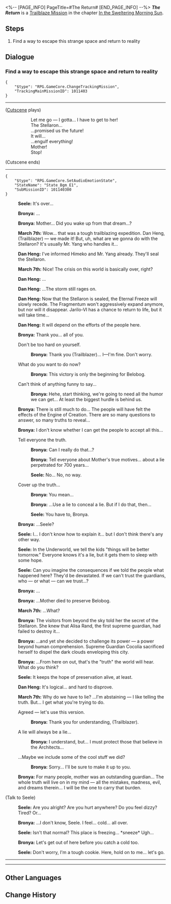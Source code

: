 <%-- [PAGE_INFO]
PageTitle=#The Return#
[END_PAGE_INFO] --%>
{{Stub|Dialogue.}}
{{Mission Infobox
|id            = 1011403
|title         = 
|image         = Mission The Return.png{{subst:void|<!--$UPLOAD:<<SpriteOutput/Chronicle/1011403.png>-<Mission The Return.png>-<Fate's Atlas Images>>-->}}
|type          = Trailblaze
|event_name    = 
|chapter       = In the Sweltering Morning Sun
|requirements  = [[Trailblaze Mission]] ''[[Roads to the Past Have Long Been Closed]]'' completed
|summary       = You defeat Cocolia, the Supreme Guardian corrupted by the Stellaron, diminishing its impact. The news of your victory shall be spread throughout Belobog.
|characters    = Bronya; Dan Heng; March 7th; Seele; Trailblazer
|startLocation = [[Jarilo-VI]] - [[Everwinter Hill]]
|world         = Jarilo-VI
|area          = Everwinter Hill
|prev          = Roads to the Past Have Long Been Closed
|next          = In the Dangerous Muddy Swamp
|rewards       = Trailblaze EXP*1,200; Stellar Jade*80; Traveler's Guide*5; Refined Aether*4; Enigmatic Ectostella*2; "Everwinter"*1 { text = "Everwinter" }; "Fate"*1 { text = "Fate" }
}}
'''''The Return''''' is a [[Trailblaze Mission]] in the chapter [[In the Sweltering Morning Sun]].

==Steps==
# Find a way to escape this strange space and return to reality

<!--
==Gameplay Notes==

--><!--
==Trial Character==

-->
==Dialogue==
{{Stub Dialogue}}
===Find a way to escape this strange space and return to reality{{subst:void|<!--101140301-->}}===
{{Mission Description|type=trailblaze|location=Everwinter Hill|You wake up in a strange place surrounded by nebulous stars, seemingly enveloped by an amber-colored destiny.<br />The last thing you remember is being pierced by Cocolia's lance... Could this be the afterlife? But your mind is still very clear and your body still has strength... These resounding voices in your head seem to be guiding you, telling you that you are still alive.<br />Your companions might still be in fierce combat with Cocolia. You have to find a way to get back to their side, no matter what.}}
{{Dialogue Start}}
<pre>{
	"$type": "RPG.GameCore.ChangeTrackingMission",
	"TrackingMainMissionID": 1011403
}</pre>
----
;([[#Gallery|Cutscene]] plays)
::Let me go &mdash; I gotta... I have to get to her!
::The Stellaron...
::...promised us the future!
::It will...
::...engulf everything!
::Mother!
::Stop!
;(Cutscene ends)
----
<pre>{
	"$type": "RPG.GameCore.SetAudioEmotionState",
	"StateName": "State_Bgm_E1",
	"SubMissionID": 101140300
}</pre>
:{{A|VO chapter1 10 seele 201.ogg}} '''Seele:''' It's over...
:{{A|VO chapter1 10 bronya 201.ogg}} '''Bronya:''' ...
:{{A|VO chapter1 10 bronya 202.ogg}} '''Bronya:''' Mother... Did you wake up from that dream...?
:{{A|VO chapter1 10 mar7th 201 m.ogg}} {{A|VO chapter1 10 mar7th 201 f.ogg}} '''March 7th:''' Wow... that was a tough trailblazing expedition. Dan Heng, (Trailblazer) &mdash; we made it! But, uh, what are we gonna do with the Stellaron? It's usually Mr. Yang who handles it...
:{{A|VO chapter1 10 danheng 201.ogg}} '''Dan Heng:''' I've informed Himeko and Mr. Yang already. They'll seal the Stellaron.
:{{A|VO chapter1 10 mar7th 202.ogg}} '''March 7th:''' Nice! The crisis on this world is basically over, right?
:{{A|VO chapter1 10 danheng 202.ogg}} '''Dan Heng:''' ...
:{{A|VO chapter1 10 danheng 203.ogg}} '''Dan Heng:''' ...The storm still rages on.
:{{A|VO chapter1 10 danheng 204.ogg}} '''Dan Heng:''' Now that the Stellaron is sealed, the Eternal Freeze will slowly recede. The Fragmentum won't aggressively expand anymore, but nor will it disappear. Jarilo-VI has a chance to return to life, but it will take time...
:{{A|VO chapter1 10 danheng 205.ogg}} '''Dan Heng:''' It will depend on the efforts of the people here.
:{{A|VO chapter1 10 bronya 203.ogg}} '''Bronya:''' Thank you... all of you.
:{{DIcon|Arrow}} Don't be too hard on yourself.
::{{A|VO chapter1 10 bronya 204 m.ogg}} {{A|VO chapter1 10 bronya 204 f.ogg}} '''Bronya:''' Thank you (Trailblazer)... I&mdash;I'm fine. Don't worry.
:{{DIcon|Arrow}} What do you want to do now?
::{{A|VO chapter1 10 bronya 205.ogg}} '''Bronya:''' This victory is only the beginning for Belobog.
:{{DIcon|Arrow}} Can't think of anything funny to say...
::{{A|VO chapter1 10 bronya 206.ogg}} '''Bronya:''' Hehe, start thinking, we're going to need all the humor we can get... At least the biggest hurdle is behind us.
:{{A|VO chapter1 10 bronya 207.ogg}} '''Bronya:''' There is still much to do... The people will have felt the effects of the Engine of Creation. There are so many questions to answer, so many truths to reveal...
:{{A|VO chapter1 10 bronya 208.ogg}} '''Bronya:''' I don't know whether I can get the people to accept all this...
:{{DIcon|Arrow}} Tell everyone the truth.
::{{A|VO chapter1 10 bronya 209.ogg}} '''Bronya:''' Can I really do that...?
::{{A|VO chapter1 10 bronya 210.ogg}} '''Bronya:''' Tell everyone about Mother's true motives... about a lie perpetrated for 700 years...
::{{A|VO chapter1 10 seele 202.ogg}} '''Seele:''' No... No, no way.
:{{DIcon|Arrow}} Cover up the truth...
::{{A|VO chapter1 10 bronya 211.ogg}} '''Bronya:''' You mean...
::{{A|VO chapter1 10 bronya 212.ogg}} '''Bronya:''' ...Use a lie to conceal a lie. But if I do that, then...
::{{A|VO chapter1 10 seele 203.ogg}} '''Seele:''' You have to, Bronya.
:{{A|VO chapter1 10 bronya 213.ogg}} '''Bronya:''' ...Seele?
:{{A|VO chapter1 10 seele 204.ogg}} '''Seele:''' I... I don't know how to explain it... but I don't think there's any other way.
:{{A|VO chapter1 10 seele 205.ogg}} '''Seele:''' In the Underworld, we tell the kids "things will be better tomorrow." Everyone knows it's a lie, but it gets them to sleep with some hope.
:{{A|VO chapter1 10 seele 206.ogg}} '''Seele:''' Can you imagine the consequences if we told the people what happened here? They'd be devastated. If we can't trust the guardians, who &mdash; or what &mdash; can we trust...?
:{{A|VO chapter1 10 bronya 214.ogg}} '''Bronya:''' ...
:{{A|VO chapter1 10 bronya 215.ogg}} '''Bronya:''' ...Mother died to preserve Belobog.
:{{A|VO chapter1 10 mar7th 203.ogg}} '''March 7th:''' ...What?
:{{A|VO chapter1 10 bronya 216.ogg}} '''Bronya:''' The visitors from beyond the sky told her the secret of the Stellaron. She knew that Alisa Rand, the first supreme guardian, had failed to destroy it...
:{{A|VO chapter1 10 bronya 217.ogg}} '''Bronya:''' ...and yet she decided to challenge its power &mdash; a power beyond human comprehension. Supreme Guardian Cocolia sacrificed herself to dispel the dark clouds enveloping this city.
:{{A|VO chapter1 10 bronya 218.ogg}} '''Bronya:''' ...From here on out, that's the "truth" the world will hear. What do you think?
:{{A|VO chapter1 10 seele 207.ogg}} '''Seele:''' It keeps the hope of preservation alive, at least.
:{{A|VO chapter1 10 danheng 206.ogg}} '''Dan Heng:''' It's logical... and hard to disprove.
:{{A|VO chapter1 10 mar7th 204.ogg}} '''March 7th:''' Why do we have to lie? ...I'm abstaining &mdash; I like telling the truth. But... I get what you're trying to do.
:{{DIcon|Arrow}} Agreed &mdash; let's use this version.
::{{A|VO chapter1 10 bronya 219 m.ogg}} {{A|VO chapter1 10 bronya 219 f.ogg}} '''Bronya:''' Thank you for understanding, (Trailblazer).
:{{DIcon|Arrow}} A lie will always be a lie...
::{{A|VO chapter1 10 bronya 220.ogg}} '''Bronya:''' I understand, but... I must protect those that believe in the Architects...
:{{DIcon|Arrow}} ...Maybe we include some of the cool stuff we did?
::{{A|VO chapter1 10 bronya 221.ogg}} '''Bronya:''' Sorry... I'll be sure to make it up to you.
:{{A|VO chapter1 10 bronya 222.ogg}} '''Bronya:''' For many people, mother was an outstanding guardian... The whole truth will live on in my mind &mdash; all the mistakes, madness, evil, and dreams therein... I will be the one to carry that burden.
:{{tx}}

;(Talk to Seele)
:{{A|VO chapter1 10 seele 213.ogg}} '''Seele:''' Are you alright? Are you hurt anywhere? Do you feel dizzy? Tired? Or...
:{{A|VO chapter1 10 bronya 231.ogg}} '''Bronya:''' ...I don't know, Seele. I feel... cold... all over.
:{{A|VO chapter1 10 seele 214.ogg}} '''Seele:''' Isn't that normal? This place is freezing... *sneeze* Ugh...
:{{A|VO chapter1 10 bronya 232.ogg}} '''Bronya:''' Let's get out of here before you catch a cold too.
:{{A|VO chapter1 10 seele 215.ogg}} '''Seele:''' Don't worry, I'm a tough cookie. Here, hold on to me... let's go.
----
----
{{Dialogue End}}

==Other Languages==
{{Other Languages
|en   = The Return
|zhs  = 回归
|zht  = 回歸
|ja   = リターンズ
|ko   = 복귀
|es   = El regreso
|fr   = Le retour
|ru   = Возвращение
|th   = หวนคืน
|vi   = Trở Lại...
|de   = Die Rückkehr
|id   = Kembali
|pt   = O Retorno
}}

==Change History==
{{Change History|1.0}}
